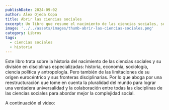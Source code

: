 ```yaml
---
publishDate: 2024-09-02
author: Alex Ojeda Copa
title: Abrir las ciencias sociales
excerpt: Un libro que resume el nacimiento de las ciencias sociales, su presente y futuro.
image: '../../assets/images/thumb-abrir-las-ciencias-sociales.png'
category: Libros
tags:
  - ciencias sociales
  - historia
---
```



Este libro trata sobre la historia del nacimiento de las ciencias sociales y su división en disciplinas especializadas: historia, economía, sociología, ciencia política y antropología. Pero también de las limitaciones de su origen eurocéntrico y sus fronteras disciplinarias. Por lo que aboga por una reestructuración que tome en cuenta la pluralidad del mundo para lograr una verdadera universalidad y la colaboración entre todas las disciplinas de las ciencias sociales para abordar mejor la complejidad social.

A continuación el video:

<YouTube id="EBpOwBkTyPI" />
